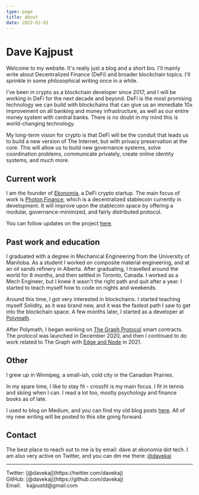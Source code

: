 ```yaml
---
type: page
title: About
date: 2022-02-01
---
```


# Dave Kajpust
Welcome to my website. It's really just a blog and a short bio. I'll mainly write about Decentralized Finance (DeFi) and broader blockchain topics. I'll sprinkle in some philosophical writing once in a while.

I've been in crypto as a blockchain developer since 2017, and I will be working in DeFi for the next decade and beyond. DeFi is the most promising technology we can build with blockchains that can give us an immediate 10x improvement on all banking and money infrastructure, as well as our entire money system with central banks. There is no doubt in my mind this is world-changing technology.

My long-term vision for crypto is that DeFi will be the conduit that leads us to build a new version of The Internet, but with privacy preservation at the core. This will allow us to build new governance systems, solve coordination problems, communicate privately, create online identity systems, and much more.

## Current work
I am the founder of [Ekonomia](https://ekonomia.tech), a DeFi crypto startup. The main focus of work is [Photon Finance](https://photon.finance), which is a decentralized stablecoin currently in development. It will improve upon the stablecoin space by offering a modular, governance-minimized, and fairly distributed protocol.

You can follow updates on the project [here](https://medium.com/photonfinance).

## Past work and education
I graduated with a degree in Mechanical Engineering from the University of Manitoba. As a student I worked on composite material engineering, and at an oil sands refinery in Alberta. After graduating, I travelled around the world for 8 months, and then settled in Toronto, Canada. I worked as a Mech Engineer, but I knew it wasn't the right path and quit after a year. I started to teach myself how to code on nights and weekends.

Around this time, I got very interested in blockchains. I started teaching myself Solidity, as it was brand new, and it was the fastest path I saw to get into the blockchain space. A few months later, I started as a developer at [Polymath](https://polymath.network).

After Polymath, I began working on [The Graph Protocol](https://thegraph.com) smart contracts. The protocol was launched in December 2020, and then I continued to do work related to The Graph with [Edge and Node](https://edgeandnode.com) in 2021.

## Other
I grew up in Winnipeg, a small-ish, cold city in the Canadian Prairies.

In my spare time, I like to stay fit - crossfit is my main focus. I fit in tennis and skiing when I can. I read a lot too, mostly psychology and finance books as of late.

I used to blog on Medium, and you can find my old blog posts [here](https://medium.com/@davekaj). All of my new writing will be posted to this site going forward.


## Contact
The best place to reach out to me is by email: dave at ekonomia dot tech. I am also very active on Twitter, and you can dm me there: [@davekaj](https://twitter.com/davekaj)

---

<div>Twitter: [@davekaj](https://twitter.com/davekaj)</div>
<div>GitHub: [@davekaj](https://github.com/davekaj)</div>
<div>Email:&nbsp;&nbsp;&nbsp; kajpustd@gmail.com</div>